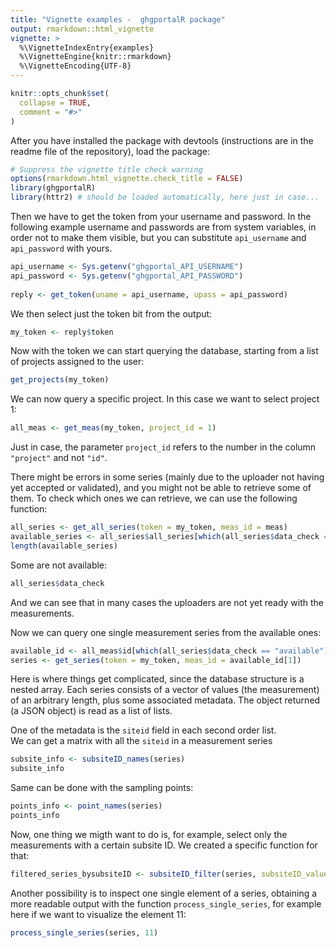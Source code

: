 ```yaml
---
title: "Vignette examples -  ghgportalR package"
output: rmarkdown::html_vignette
vignette: >
  %\VignetteIndexEntry{examples}
  %\VignetteEngine{knitr::rmarkdown}
  %\VignetteEncoding{UTF-8}
---
```


```r
knitr::opts_chunk$set(
  collapse = TRUE,
  comment = "#>"
)
```

After you have installed the package with devtools (instructions are in the readme file of the repository), load the package:

```r
# Suppress the vignette title check warning
options(rmarkdown.html_vignette.check_title = FALSE)
library(ghgportalR)
library(httr2) # should be loaded automatically, here just in case...
```

Then we have to get the token from your username and password. In the following example username and passwords are from system variables, in order not to make them visible, but you can substitute `api_username` and `api_password` with yours.

```r
api_username <- Sys.getenv("ghgportal_API_USERNAME")
api_password <- Sys.getenv("ghgportal_API_PASSWORD")
                           
reply <- get_token(uname = api_username, upass = api_password)
```



We then select just the token bit from the output:
```r
my_token <- reply$token
```

Now with the token we can start querying the database, starting from a list of projects assigned to the user:
```r
get_projects(my_token)
```


We can now query a specific project. In this case we want to select project 1: 

```r
all_meas <- get_meas(my_token, project_id = 1)
```

Just in case, the parameter `project_id` refers to the number in the column `"project"` and not `"id"`.  


There might be errors in some series (mainly due to the uploader not having yet accepted or validated), and you might not be able to retrieve some of them. To check which ones we can retrieve, we can use the following function:

```r
all_series <- get_all_series(token = my_token, meas_id = meas)
available_series <- all_series$all_series[which(all_series$data_check == "available")]
length(available_series)
```
Some are not available:

```r
all_series$data_check
```
And we can see that in many cases the uploaders are not yet ready with the measurements.

Now we can query one single measurement series from the available ones:
```r
available_id <- all_meas$id[which(all_series$data_check == "available")]
series <- get_series(token = my_token, meas_id = available_id[1])
```

Here is where things get complicated, since the database structure is a nested array. Each series consists of a vector of values (the measurement) of an arbitrary length, plus some associated metadata. The object returned (a JSON object) is read as a list of lists.  
  
One of the metadata is the `siteid` field in each second order list.  
We can get a matrix with all the `siteid` in a measurement series
```r
subsite_info <- subsiteID_names(series)
subsite_info
```

Same can be done with the sampling points:
```r
points_info <- point_names(series)
points_info
```

Now, one thing we migth want to do is, for example, select only the measurements with a certain subsite ID. We created a specific function for that:

```r
filtered_series_bysubsiteID <- subsiteID_filter(series, subsiteID_value="DP-MC")
```

Another possibility is to inspect one single element of a series, obtaining a more readable output with the function `process_single_series`, for example here if we want to visualize the element 11:
```r
process_single_series(series, 11)
```
